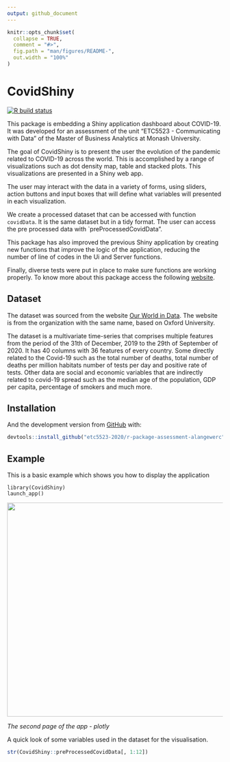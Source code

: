 ---
output: github_document
---

<!-- README.md is generated from README.Rmd. Please edit that file -->

```{r, include = FALSE}
knitr::opts_chunk$set(
  collapse = TRUE,
  comment = "#>",
  fig.path = "man/figures/README-",
  out.width = "100%"
)
```

# CovidShiny

<!-- badges: start -->
[![R build status](https://github.com/etc5523-2020/r-package-assessment-alangewerc/workflows/R-CMD-check/badge.svg)](https://github.com/etc5523-2020/r-package-assessment-alangewerc/actions)
<!-- badges: end -->

This package is embedding a Shiny application dashboard about COVID-19. It was developed for an assessment of the unit “ETC5523 - Communicating with Data” of the Master of Business Analytics at Monash University.

The goal of CovidShiny is to present the user the evolution of the pandemic related to COVID-19 across the world. 
This is accomplished by a range of visualizations such as dot density map, table and stacked plots. This 
visualizations are presented in a Shiny web app. 

The user may interact with the data in a variety of forms, using sliders, action buttons and input boxes that
will define what variables will presented in each visualization. 

We create a processed dataset that can be accessed with function `covidData`. It is the same dataset but in a tidy format. The user can access the pre processed data with `preProcessedCovidData".

This package has also improved the previous Shiny application by creating new functions that improve the logic of the application, reducing the number of line of codes in the Ui and Server functions. 

Finally, diverse tests were put in place to make sure functions are working properly. To know more about this package access the following [website](https://etc5523-2020.github.io/r-package-assessment-alangewerc/). 


## Dataset

The dataset was sourced from the website [Our World in Data](https://ourworldindata.org/coronavirus/country/bolivia?country=~BOL). The website is from the organization with the same name, based on Oxford University.  

The dataset is a multivariate time-series that comprises multiple features from the period of the 31th of December, 2019 to the 29th of September of 2020. It has 40 columns with 36 features of every country. Some directly related to the Covid-19 such as the total number of deaths, total number of deaths per million habitats number of tests per day and positive rate of tests. Other data are social and economic variables that are indirectly related to covid-19 spread such as the median age of the population, GDP per capita, percentage of smokers and much more.


## Installation

And the development version from [GitHub](https://github.com/) with:

``` r
devtools::install_github("etc5523-2020/r-package-assessment-alangewerc")
```
## Example

This is a basic example which shows you how to display the application


```{example}
library(CovidShiny)
launch_app()
```

<img src="image/app.png" height = '500' width="1000"/>

*The second page of the app - plotly*

A quick look of some variables used in the dataset for the visualisation. 

```{r, data}
str(CovidShiny::preProcessedCovidData[, 1:12])
```

